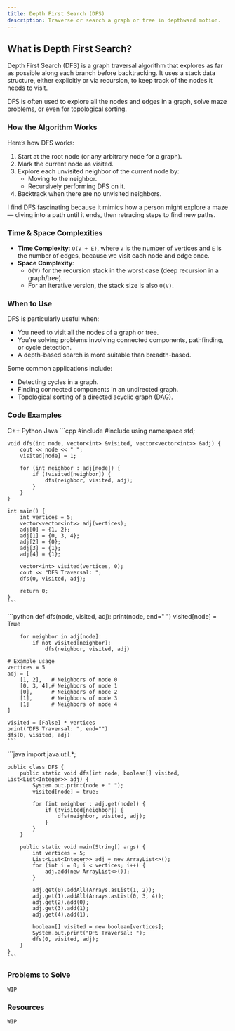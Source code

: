 ```yaml
---
title: Depth First Search (DFS)
description: Traverse or search a graph or tree in depthward motion.
---
```


## What is Depth First Search?

Depth First Search (DFS) is a graph traversal algorithm that explores as far as possible along each branch before backtracking. It uses a stack data structure, either explicitly or via recursion, to keep track of the nodes it needs to visit.

DFS is often used to explore all the nodes and edges in a graph, solve maze problems, or even for topological sorting.

### How the Algorithm Works

Here’s how DFS works:

1. Start at the root node (or any arbitrary node for a graph).
2. Mark the current node as visited.
3. Explore each unvisited neighbor of the current node by:
   - Moving to the neighbor.
   - Recursively performing DFS on it.
4. Backtrack when there are no unvisited neighbors.

I find DFS fascinating because it mimics how a person might explore a maze — diving into a path until it ends, then retracing steps to find new paths.

### Time & Space Complexities

- **Time Complexity**: `O(V + E)`, where `V` is the number of vertices and `E` is the number of edges, because we visit each node and edge once.
- **Space Complexity**: 
  - `O(V)` for the recursion stack in the worst case (deep recursion in a graph/tree).
  - For an iterative version, the stack size is also `O(V)`.

### When to Use

DFS is particularly useful when:

- You need to visit all the nodes of a graph or tree.
- You’re solving problems involving connected components, pathfinding, or cycle detection.
- A depth-based search is more suitable than breadth-based.

Some common applications include:
- Detecting cycles in a graph.
- Finding connected components in an undirected graph.
- Topological sorting of a directed acyclic graph (DAG).

### Code Examples

<Tabs defaultValue="python" className="pt-5 pb-1">
  <TabsList>
    <TabsTrigger value="cpp">C++</TabsTrigger>
    <TabsTrigger value="python">Python</TabsTrigger>
    <TabsTrigger value="java">Java</TabsTrigger>
  </TabsList>

  <TabsContent value="cpp">
    ```cpp
    #include <iostream>
    #include <vector>
    using namespace std;

    void dfs(int node, vector<int> &visited, vector<vector<int>> &adj) {
        cout << node << " ";
        visited[node] = 1;

        for (int neighbor : adj[node]) {
            if (!visited[neighbor]) {
                dfs(neighbor, visited, adj);
            }
        }
    }

    int main() {
        int vertices = 5;
        vector<vector<int>> adj(vertices);
        adj[0] = {1, 2};
        adj[1] = {0, 3, 4};
        adj[2] = {0};
        adj[3] = {1};
        adj[4] = {1};

        vector<int> visited(vertices, 0);
        cout << "DFS Traversal: ";
        dfs(0, visited, adj);

        return 0;
    }
    ```
  </TabsContent>

  <TabsContent value="python">
    ```python
    def dfs(node, visited, adj):
        print(node, end=" ")
        visited[node] = True

        for neighbor in adj[node]:
            if not visited[neighbor]:
                dfs(neighbor, visited, adj)

    # Example usage
    vertices = 5
    adj = [
        [1, 2],   # Neighbors of node 0
        [0, 3, 4],# Neighbors of node 1
        [0],      # Neighbors of node 2
        [1],      # Neighbors of node 3
        [1]       # Neighbors of node 4
    ]

    visited = [False] * vertices
    print("DFS Traversal: ", end="")
    dfs(0, visited, adj)
    ```
  </TabsContent>

  <TabsContent value="java">
    ```java
    import java.util.*;

    public class DFS {
        public static void dfs(int node, boolean[] visited, List<List<Integer>> adj) {
            System.out.print(node + " ");
            visited[node] = true;

            for (int neighbor : adj.get(node)) {
                if (!visited[neighbor]) {
                    dfs(neighbor, visited, adj);
                }
            }
        }

        public static void main(String[] args) {
            int vertices = 5;
            List<List<Integer>> adj = new ArrayList<>();
            for (int i = 0; i < vertices; i++) {
                adj.add(new ArrayList<>());
            }

            adj.get(0).addAll(Arrays.asList(1, 2));
            adj.get(1).addAll(Arrays.asList(0, 3, 4));
            adj.get(2).add(0);
            adj.get(3).add(1);
            adj.get(4).add(1);

            boolean[] visited = new boolean[vertices];
            System.out.print("DFS Traversal: ");
            dfs(0, visited, adj);
        }
    }
    ```
  </TabsContent>
</Tabs>

### Problems to Solve

`WIP`

### Resources

`WIP`